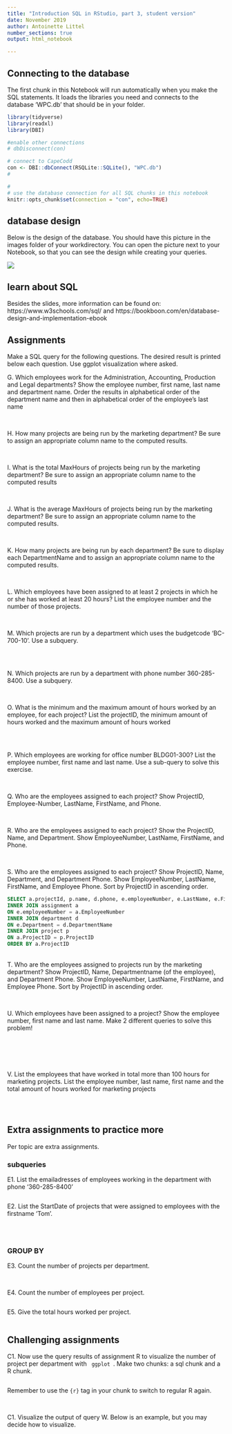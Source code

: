 ```yaml
---
title: "Introduction SQL in RStudio, part 3, student version"
date: November 2019
author: Antoinette Littel
number_sections: true
output: html_notebook

---
```




<h2> Connecting to the database </h2>

The first chunk in this Notebook will run automatically when you make the SQL statements. It loads the libraries you need and connects to the database 'WPC.db' that should be in your folder. 

```r
library(tidyverse)
library(readxl)
library(DBI)

#enable other connections
# dbDisconnect(con)

# connect to CapeCodd
con <- DBI::dbConnect(RSQLite::SQLite(), "WPC.db")
#

#
# use the database connection for all SQL chunks in this notebook 
knitr::opts_chunk$set(connection = "con", echo=TRUE)
```



<h2> database design </h2>

Below is the design of the database. You should have this picture in the images folder of your workdirectory. You can open the picture next to your Notebook, so that you can see the design while creating your queries.

<img src = "images/WPCdatabase.png" />


<h2> learn about SQL </h2>
Besides the slides, more information can be found on:
https://www.w3schools.com/sql/
and https://bookboon.com/en/database-design-and-implementation-ebook

<h2> Assignments </h2>
Make a SQL query for the following questions. The desired result is printed below each question. Use ggplot visualization where asked. 


G. Which employees work for the Administration, Accounting, Production and Legal departments? Show the employee number, first name, last name and department name. Order the results in alphabetical order of the department name and then in alphabetical order of the employee's last name

```sql


```
<br>
H. How many projects are being run by the marketing department? Be sure to assign an appropriate column name to the computed results.

```sql

```
<br>
I. What is the total MaxHours of projects being run by the marketing department? Be sure to assign an appropriate column name to the computed results

```sql

```
<br>
J. What is the average MaxHours of projects being run by the marketing department? Be sure to assign an appropriate column name to the computed results.

```sql


```
<br>
K. How many projects are being run by each department? Be sure to display each DepartmentName and to assign an appropriate column name to the computed results.

```sql


```
<br>
L. Which employees have been assigned to at least 2 projects in which he or she has worked at least 20 hours? List the employee number and the number of those projects.

```sql



```
<br>
M. Which projects are run by a department which uses the budgetcode 'BC-700-10'. Use a subquery.

```sql



```
<br>

N. Which projects are run by a department with phone number 360-285-8400. Use a subquery.

```sql



```
<br>
O. What is the minimum and the maximum amount of hours worked by an employee, for each project? List the projectID, the minimum amount of hours worked and the maximum amount of hours worked 

```sql



```
<br>

P. Which employees are working for office number BLDG01-300? List the employee number, first name and last name. Use a sub-query to solve this exercise.

```sql


```

<br>
Q. Who are the employees assigned to each project? Show ProjectID, Employee-Number, LastName, FirstName, and Phone.

```sql



```
<br>
R. Who are the employees assigned to each project? Show the ProjectID, Name, and Department. Show EmployeeNumber, LastName, FirstName, and Phone.

```sql



```
<br>
S. Who are the employees assigned to each project? Show ProjectID, Name, Department, and Department Phone. Show EmployeeNumber, LastName, FirstName, and Employee Phone. Sort by ProjectID in ascending order.

```sql
SELECT a.projectId, p.name, d.phone, e.employeeNumber, e.LastName, e.FirstName, e.phone FROM Employee e
INNER JOIN assignment a
ON e.employeeNumber = a.EmployeeNumber
INNER JOIN department d
ON e.Department = d.DepartmentName
INNER JOIN project p
ON a.ProjectID = p.ProjectID
ORDER BY a.ProjectID
```
<br>
T. Who are the employees assigned to projects run by the marketing department? Show ProjectID, Name, Departmentname (of the employee), and Department Phone. Show EmployeeNumber, LastName, FirstName, and Employee Phone. Sort by ProjectID in ascending order.

```sql


```
<br>
U. Which employees have been assigned to a project? Show the employee number, first name and last name. Make 2 different queries to solve this problem!

```sql


```
<br>

```sql


```
<br>
V. List the employees that have worked in total more than 100 hours for marketing projects. List the employee number, last name, first name and the total amount of hours worked for marketing projects

```sql


```
<br>
<h2> Extra assignments to practice more</h2>
Per topic are extra assignments.
<br>
<h3>subqueries</h3>
E1. List the emailadresses of employees working in the department with phone '360-285-8400'
```sql



```

E2. List the StartDate of projects that were assigned to employees with the firstname 'Tom'. 

```sql



```
<br>
<h3>GROUP BY</h3>
E3. Count the number of projects per department.

```sql


```
<br>
E4. Count the number of employees per project.

```sql



```

E5. Give the total hours worked per project.

```sql



```

<h2> Challenging assignments</h2>



C1. Now use the query results of assignment R to visualize the number of project per department with <code> ggplot </code>. Make two chunks: a sql chunk and a R chunk.

```sql



```
Remember to use the <code>{r}</code> tag in your chunk to switch to regular R again. 

```r

```
<br>
C1. Visualize the output of query W. Below is an example, but you may decide how to visualize.


<br>